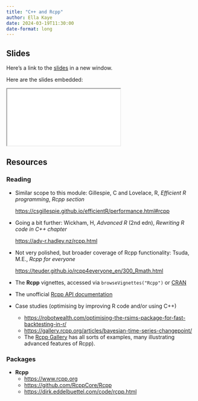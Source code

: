 ```yaml
---
title: "C++ and Rcpp"
author: Ella Kaye
date: 2024-03-19T11:30:00
date-format: long
---
```


## Slides

Here's a link to the [slides](/slides/07-r-with-cpp/index.qmd){target="_blank"} in a new window. 

Here are the slides embedded:

<iframe class="slide-deck ar3x2" src="/slides/07-r-with-cpp/index.html" title="07-r-with-cpp slides">
</iframe>

## Resources

### Reading

- Similar scope to this module: Gillespie, C and Lovelace, R, _Efficient R programming_, _Rcpp section_ 

  <https://csgillespie.github.io/efficientR/performance.html#rcpp>

- Going a bit further: Wickham, H, _Advanced R_ (2nd edn), _Rewriting R code in C++ chapter_ 

  <https://adv-r.hadley.nz/rcpp.html>

- Not very polished, but broader coverage of Rcpp functionality: Tsuda, M.E., _Rcpp for everyone_
  
  <https://teuder.github.io/rcpp4everyone_en/300_Rmath.html>

- The **Rcpp** vignettes, accessed via `browseVignettes("Rcpp")` or [CRAN](https://CRAN.R-project.org/package=Rcpp)

- The unofficial [Rcpp API documentation](https://thecoatlessprofessor.com/programming/cpp/unofficial-rcpp-api-documentation)

- Case studies (optimising by improving R code and/or using C++)
  - <https://robotwealth.com/optimising-the-rsims-package-for-fast-backtesting-in-r/>
  - <https://gallery.rcpp.org/articles/bayesian-time-series-changepoint/>
  - The [Rcpp Gallery](https://gallery.rcpp.org/) has all sorts of examples, many illustrating advanced features of Rcpp).

### Packages

- **Rcpp**
  - <https://www.rcpp.org>
  - <https://github.com/RcppCore/Rcpp>
  - <https://dirk.eddelbuettel.com/code/rcpp.html>
  